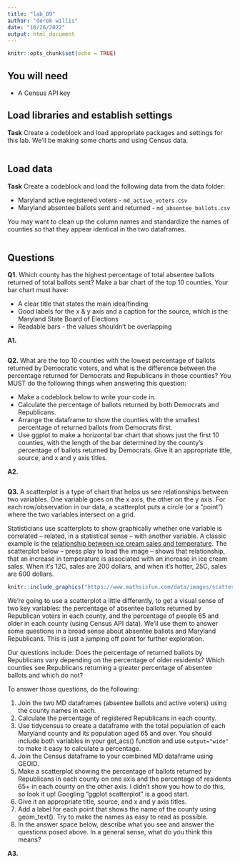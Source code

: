 ```yaml
---
title: "lab_09"
author: "derek willis"
date: "10/26/2022"
output: html_document
---
```


```r
knitr::opts_chunk$set(echo = TRUE)
```

## You will need

* A Census API key

## Load libraries and establish settings

**Task** Create a codeblock and load appropriate packages and settings for this lab. We'll be making some charts and using Census data.

```r
```

## Load data

**Task** Create a codeblock and load the following data from the data folder:

* Maryland active registered voters - `md_active_voters.csv`
* Maryland absentee ballots sent and returned - `md_absentee_ballots.csv`

You may want to clean up the column names and standardize the names of counties so that they appear identical in the two dataframes.

```r
```

## Questions 

**Q1.** Which county has the highest percentage of total absentee ballots returned of total ballots sent? Make a bar chart of the top 10 counties. Your bar chart must have:

* A clear title that states the main idea/finding
* Good labels for the x & y axis and a caption for the source, which is the Maryland State Board of Elections
* Readable bars - the values shouldn't be overlapping

**A1.** 

```r
```

**Q2.** What are the top 10 counties with the lowest percentage of ballots returned by Democratic voters, and what is the difference between the percentage returned for Democrats and Republicans in those counties? You MUST do the following things when answering this question:

* Make a codeblock below to write your code in.
* Calculate the percentage of ballots returned by both Democrats and Republicans.
* Arrange the dataframe to show the counties with the smallest percentage of returned ballots from Democrats first.
* Use ggplot to make a horizontal bar chart that shows just the first 10 counties, with the length of the bar determined by the county's percentage of ballots returned by Democrats. Give it an appropriate title, source, and x and y axis titles. 

**A2.** 
```r
```

**Q3.**  A scatterplot is a type of chart that helps us see relationships between two variables. One variable goes on the x axis, the other on the y axis.  For each row/observation in our data, a scatterplot puts a circle (or a "point") where the two variables intersect on a grid. 

Statisticians use scatterplots to show graphically whether one variable is correlated -- related, in a statistical sense -- with another variable.  A classic example is the [relationship between ice cream sales and temperature](https://www.mathsisfun.com/data/scatter-xy-plots.html). The scatterplot below -- press play to load the image -- shows that relationship, that an increase in temperature is associated with an increase in ice cream sales. When it's 12C, sales are 200 dollars, and when it's hotter, 25C, sales are 600 dollars.

```r
knitr::include_graphics("https://www.mathsisfun.com/data/images/scatter-ice-cream1.svg")
```

We're going to use a scatterplot a little differently, to get a visual sense of two key variables: the percentage of absentee ballots returned by Republican voters in each county, and the percentage of people 65 and older in each county (using Census API data). We'll use them to answer some questions in a broad sense about absentee ballots and Maryland Republicans. This is just a jumping off point for further exploration. 

Our questions include: Does the percentage of returned ballots by Republicans vary depending on the percentage of older residents? Which counties see  Republicans returning a greater percentage of absentee ballots and which do not?

To answer those questions, do the following:

1. Join the two MD dataframes (absentee ballots and active voters) using the county names in each.
2. Calculate the percentage of registered Republicans in each county.
3. Use tidycensus to create a dataframe with the total population of each Maryland county and its population aged 65 and over. You should include both variables in your get_acs() function and use `output="wide"` to make it easy to calculate a percentage.
4. Join the Census dataframe to your combined MD dataframe using GEOID.
4. Make a scatterplot showing the percentage of ballots returned by Republicans in each county on one axis and the percentage of residents 65+ in each county on the other axis. I didn't show you how to do this, so look it up! Googling "ggplot scatterplot" is a good start.
4. Give it an appropriate title, source, and x and y axis titles.
5. Add a label for each point that shows the name of the county using geom_text(). Try to make the names as easy to read as possible.
6. In the answer space below, describe what you see and answer the questions posed above. In a general sense, what do you think this means?  

**A3.**  

```r
```
